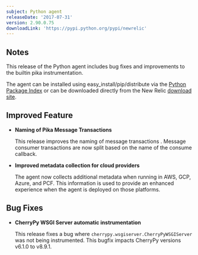 ```yaml
---
subject: Python agent
releaseDate: '2017-07-31'
version: 2.90.0.75
downloadLink: 'https://pypi.python.org/pypi/newrelic'
---
```


## Notes

This release of the Python agent includes bug fixes and improvements to the builtin pika instrumentation.

The agent can be installed using easy_install/pip/distribute via the [Python Package Index](https://pypi.python.org/pypi/newrelic) or can be downloaded directly from the New Relic [download site](http://download.newrelic.com/python_agent/release/).

## Improved Feature

* **Naming of Pika Message Transactions**

  This release improves the naming of message transactions . Message consumer transactions are now split based on the name of the consume callback.
* **Improved metadata collection for cloud providers**

  The agent now collects additional metadata when running in AWS, GCP, Azure, and PCF. This information is used to provide an enhanced experience when the agent is deployed on those platforms.

## Bug Fixes

* **CherryPy WSGI Server automatic instrumentation**

  This release fixes a bug where `cherrypy.wsgiserver.CherryPyWSGIServer` was not being instrumented. This bugfix impacts CherryPy versions v6.1.0 to v8.9.1.
